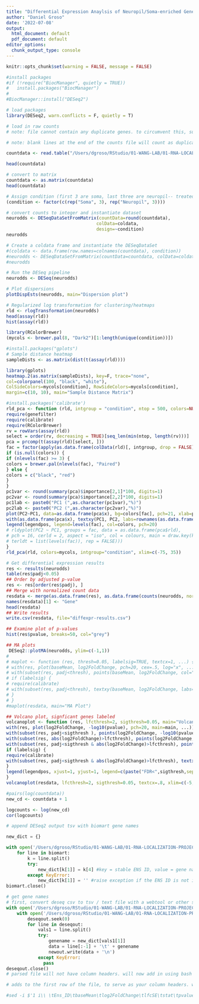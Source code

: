 ```yaml
---
title: "Differential Expression Anaylsis of Neuropil/Soma-enriched Genes with Kallisto and DESeq2"
author: "Daniel Groso"
date: '2022-07-08'
output:
  html_document: default
  pdf_document: default
editor_options: 
  chunk_output_type: console
---
```

```r
knitr::opts_chunk$set(warning = FALSE, message = FALSE) 
```

```r
#install packages
#if (!require("BiocManager", quietly = TRUE))
#   install.packages("BiocManager")
#
#BiocManager::install("DESeq2")
```

```r
# load packages
library(DESeq2, warn.conflicts = F, quietly = T)
```

```r
# load in raw counts
# note: file cannot contain any duplicate genes. to circumvent this, sum the counts of the duplicates (recommended) or remove the duplicate genes entirely (not recommended)

# note: blank lines at the end of the counts file will count as duplicates. can manually remove 

countdata <- read.table("/Users/dgroso/RStudio/01-WANG-LAB/01-RNA-LOCALIZATION-PROJECT/03-DE-KALLISTO/kallisto_all_counts.txt", header=TRUE, row.names= 1)

head(countdata)
```

```r
# convert to matrix
countdata <- as.matrix(countdata)
head(countdata)
```

```r
# Assign condition (first 3 are soma, last three are neuropil-- treated each sample as a replicate)
(condition <- factor(c(rep("Soma", 3), rep("Neuropil", 3))))
```

```r
# convert counts to integer and instantiate dataset
neurodds <- DESeqDataSetFromMatrix(countData=round(countdata), 
                                  colData=coldata, 
                                  design=~condition)
neurodds

# Create a coldata frame and instantiate the DESeqDataSet
#(coldata <- data.frame(row.names=colnames(countdata), condition))
#neurodds <- DESeqDataSetFromMatrix(countData=countdata, colData=coldata, design=~condition)
#neurodds
```

```r
# Run the DESeq pipeline
neurodds <- DESeq(neurodds)
```

```r
# Plot dispersions
plotDispEsts(neurodds, main="Dispersion plot")
```

```r
# Regularized log transformation for clustering/heatmaps
rld <- rlogTransformation(neurodds)
head(assay(rld))
hist(assay(rld))
```

```r
library(RColorBrewer)
(mycols <- brewer.pal(8, "Dark2")[1:length(unique(condition))])
```

```r
#install.packages("gplots")
# Sample distance heatmap
sampleDists <- as.matrix(dist(t(assay(rld))))

library(gplots)
heatmap.2(as.matrix(sampleDists), key=F, trace="none",
col=colorpanel(100, "black", "white"),
ColSideColors=mycols[condition], RowSideColors=mycols[condition],
margin=c(10, 10), main="Sample Distance Matrix")
```

```r
#install.packages('calibrate')
rld_pca <- function (rld, intgroup = "condition", ntop = 500, colors=NULL, legendpos="bottomleft", main="PCA Biplot", textcx=1, ...) {
require(genefilter)
require(calibrate)
require(RColorBrewer)
rv = rowVars(assay(rld))
select = order(rv, decreasing = TRUE)[seq_len(min(ntop, length(rv)))]
pca = prcomp(t(assay(rld)[select, ]))
fac = factor(apply(as.data.frame(colData(rld)[, intgroup, drop = FALSE]), 1, paste, collapse = " : "))
if (is.null(colors)) {
if (nlevels(fac) >= 3) {
colors = brewer.pal(nlevels(fac), "Paired")
} else {
colors = c("black", "red")
}
}
pc1var <- round(summary(pca)$importance[2,1]*100, digits=1)
pc2var <- round(summary(pca)$importance[2,2]*100, digits=1)
pc1lab <- paste0("PC1 (",as.character(pc1var),"%)")
pc2lab <- paste0("PC2 (",as.character(pc2var),"%)")
plot(PC2~PC1, data=as.data.frame(pca$x), bg=colors[fac], pch=21, xlab=pc1lab, ylab=pc2lab, main=main, ...)
with(as.data.frame(pca$x), textxy(PC1, PC2, labs=rownames(as.data.frame(pca$x)), cex=textcx))
legend(legendpos, legend=levels(fac), col=colors, pch=20)
# rldyplot(PC2 ~ PC1, groups = fac, data = as.data.frame(pca$rld),
# pch = 16, cerld = 2, aspect = "iso", col = colours, main = draw.key(key = list(rect = list(col = colours),
# terldt = list(levels(fac)), rep = FALSE)))
}
rld_pca(rld, colors=mycols, intgroup="condition", xlim=c(-75, 35))
```

```r
# Get differential expression results
res <- results(neurodds)
table(res$padj<0.05)
## Order by adjusted p-value
res <- res[order(res$padj), ]
## Merge with normalized count data
resdata <- merge(as.data.frame(res), as.data.frame(counts(neurodds, normalized=TRUE)), by="row.names", sort=FALSE)
names(resdata)[1] <- "Gene"
head(resdata)
## Write results
write.csv(resdata, file="diffexpr-results.csv")
```

```r
## Examine plot of p-values
hist(res$pvalue, breaks=50, col="grey")
```

```r
## MA plots
 DESeq2::plotMA(neurodds, ylim=c(-1,1))
# 
# maplot <- function (res, thresh=0.05, labelsig=TRUE, textcx=1, ...) {
# with(res, plot(baseMean, log2FoldChange, pch=20, cex=.5, log="x", ...))
# with(subset(res, padj<thresh), points(baseMean, log2FoldChange, col="red", pch=20, cex=1.5))
# if (labelsig) {
# require(calibrate)
# with(subset(res, padj<thresh), textxy(baseMean, log2FoldChange, labs=Gene, cex=textcx, col=2))
# }
# }
#maplot(resdata, main="MA Plot")
```

```r
## Volcano plot, signficant genes labeled
volcanoplot <- function (res, lfcthresh=2, sigthresh=0.05, main="Volcano Plot", legendpos="bottomright", labelsig=TRUE, textcx=1, ...) {
with(res, plot(log2FoldChange, -log10(pvalue), pch=20, main=main, ...))
with(subset(res, padj<sigthresh ), points(log2FoldChange, -log10(pvalue), pch=20, col="red", ...))
with(subset(res, abs(log2FoldChange)>lfcthresh), points(log2FoldChange, -log10(pvalue), pch=20, col="orange", ...))
with(subset(res, padj<sigthresh & abs(log2FoldChange)>lfcthresh), points(log2FoldChange, -log10(pvalue), pch=20, col="green", ...))
if (labelsig) {
require(calibrate)
with(subset(res, padj<sigthresh & abs(log2FoldChange)>lfcthresh), textxy(log2FoldChange, -log10(pvalue), labs=Gene, cex=textcx, ...))
}
legend(legendpos, xjust=1, yjust=1, legend=c(paste("FDR<",sigthresh,sep=""), paste("|LogFC|>",lfcthresh,sep=""), "both"), pch=20, col=c("red","orange","green"))
}
volcanoplot(resdata, lfcthresh=2, sigthresh=0.05, textcx=.8, xlim=c(-5, 5))
```

```r
#pairs(log(countdata))
new_cd <- countdata + 1

logcounts <- log(new_cd)
cor(logcounts)
```

```python
# append DESeq2 output tsv with biomart gene names

new_dict = {}

with open('/Users/dgroso/RStudio/01-WANG-LAB/01-RNA-LOCALIZATION-PROJECT/01-DE/mart_export_for_deseq.txt', 'r') as biomart: #path to biomart outfile
    for line in biomart: 
        k = line.split()
        try:
            new_dict[k[1]] = k[4] #key = stable ENS ID, value = gene name
        except KeyError:
            new_dict[k[1]] = '' #raise exception if the ENS ID is not in the file
biomart.close()
```

```python
# get gene names
# first, convert deseq csv to tsv / text file with a webtool or other script
with open('/Users/dgroso/RStudio/01-WANG-LAB/01-RNA-LOCALIZATION-PROJECT/01-DE/deseq_out_as_tabs.txt', 'a+') as deseqout: 
    with open('/Users/dgroso/RStudio/01-WANG-LAB/01-RNA-LOCALIZATION-PROJECT/03-DE-KALLISTO/deseq_parsed.tsv', 'w') as newout: # writing to new file. will need to edit with bash commands or manually after
        deseqout.seek(0)
        for line in deseqout:
            vals1 = line.split()
            try:           
                genename = new_dict[vals1[1]]
                data = line[:-1] + '\t' + genename
                newout.write(data + '\n')
            except KeyError:
              pass
deseqout.close()
# parsed file will not have column headers. will now add in using bash commands
```

```bash
# adds to the first row of the file, to serve as your column headers. will need manual correction downstream to analyze in excel. cannot run on MacOS without explicitly declaring the extension

#sed -i $'1 i\\ \tEns_ID\tbaseMean\tlog2FoldChange\tlfcSE\tstat\tpvalue\tpadj\tsoma_1\tsoma_2\tsoma_3\tneuropil_1\tneuropil_2\tneuropil_3\tgene_name' deseq_parsed.tsv
```
